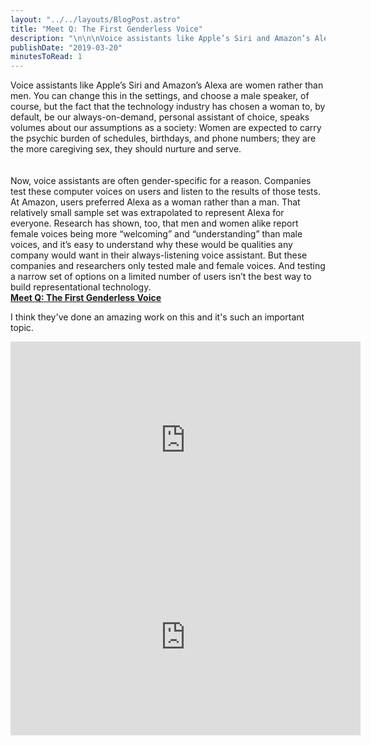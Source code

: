 ```yaml
---
layout: "../../layouts/BlogPost.astro"
title: "Meet Q: The First Genderless Voice"
description: "\n\n\nVoice assistants like Apple’s Siri and Amazon’s Alexa are women rather than men. You can change this in the settings, and choose a male speaker, of course, but the fact that the technology industry has chosen a woman to, by default, be our always-on-demand, personal assistant of choice, speaks volumes about our assumptions as a society: Women are expected to carry the psychic burden of schedules, birthdays, and phone numbers; they are the more caregiving sex, they should nurture and serve.\n\n\n"
publishDate: "2019-03-20"
minutesToRead: 1
---
```


<div class="blockquote">
<div><p>Voice assistants like Apple’s Siri and Amazon’s Alexa are women rather than men. You can change this in the settings, and choose a male speaker, of course, but the fact that the technology industry has chosen a woman to, by default, be our always-on-demand, personal assistant of choice, speaks volumes about our assumptions as a society: Women are expected to carry the psychic burden of schedules, birthdays, and phone numbers; they are the more caregiving sex, they should nurture and serve.<br><br><br>
Now, voice assistants are often gender-specific for a reason. Companies test these computer voices on users and listen to the results of those tests. At Amazon, users preferred Alexa as a woman rather than a man. That relatively small sample set was extrapolated to represent Alexa for everyone. Research has shown, too, that men and women alike report female voices being more “welcoming” and “understanding” than male voices, and it’s easy to understand why these would be qualities any company would want in their always-listening voice assistant. But these companies and researchers only tested male and female voices. And testing a narrow set of options on a limited number of users isn’t the best way to build representational technology.<br>
<strong><a href="https://www.fastcompany.com/90321378/the-worlds-first-genderless-ai-voice-is-here-listen-now?ref=antonsten.com">Meet Q: The First Genderless Voice</a></strong></p></div>
</div>

<p>I think they've done an amazing work on this and it's such an important topic.</p>
<iframe width="560" height="315" src="https://www.youtube-nocookie.com/embed/jasEIteA3Ag" frameborder="0" allow="accelerometer; autoplay; encrypted-media; gyroscope; picture-in-picture" allowfullscreen=""></iframe>
<iframe width="560" height="315" src="https://www.youtube-nocookie.com/embed/lvv6zYOQqm0" frameborder="0" allow="accelerometer; autoplay; encrypted-media; gyroscope; picture-in-picture" allowfullscreen=""></iframe>